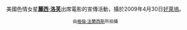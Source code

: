 <center>

<br><br>
美國色情女星'''[[麗西·洛芙|麗西·洛芙]]'''出席電影的宣傳活動，攝於2009年4月30日[[好萊塢|好萊塢]]。
<p>
<small>由[[:en:User:Toglenn|格倫·法蘭西斯]]所拍攝</small>
</center>